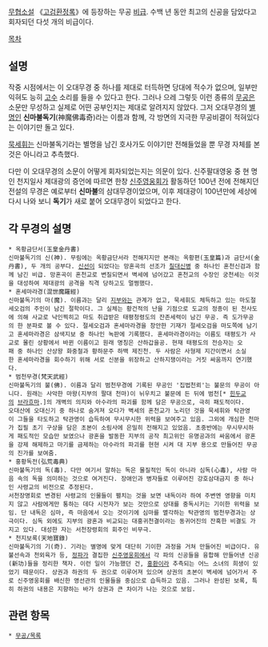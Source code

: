 {{{+1 五大武經}}}

[[무협소설]] 《[[고검환정록]]》에 등장하는 무공 [[비급]]. 수백 년 동안 최고의 신공을 담았다고 회자되던 다섯 개의 비급이다.

[[목차]]

== 설명 ==
작중 시점에서는 이 오대무경 중 하나를 제대로 터득하면 당대에 적수가 없으며, 일부만 익혀도 능히 [[고수]] 소리를 들을 수 있다고 한다. 그러나 으레 그렇듯 이런 종류의 [[무공]]은 소문만 무성하고 실제로 어떤 공부인지는 제대로 알려지지 않았다. 그저 오대무경의 [[별명]]인 '''신마불독기'''(神魔佛毒奇)라는 이름과 함께, 각 방면의 지극한 무공비결이 적혀있다는 이야기만 돌고 있다.

[[묵세휘]]는 신마불독기라는 별명을 남긴 호사가도 이야기만 전해들었을 뿐 무경 자체를 본 것은 아니라고 추측했다.

다만 이 오대무경의 소문이 어떻게 회자되었는지는 의문이 있다. 신주팔대영웅 중 현 명인 천지일사 제대광의 증언에 따르면 한창 [[신주영웅회]]가 활동하던 100년 전에 전해지던 전설의 무경은 예로부터 '''신마불'''의 삼대무경이었으며, 이후 제대광이 100년만에 세상에 다시 나와 보니 '''독기'''가 새로 붙어 오대무경이 되었다고 한다.

== 각 무경의 설명 ==
 * 옥황금단서(玉皇金丹書)
 신마불독기의 신(神). 무림에는 옥황금단서라 전해지지만 본래는 옥황편(玉皇篇)과 금단서(金丹書), 두 개의 공부다. [[신선]]이 되었다는 망혼곡의 선조가 [[칠대신병]] 중 하나인 혼천신검과 함께 남긴 비급. 망혼곡이 혼천교로 변질되면서 벽세에 넘어갔고 혼천교의 수장인 궁천세는 이것을 대성하여 제대광의 공격을 직격 당하고도 멀쩡했다.
 * 혼세마라경(混世魔羅經)
 신마불독기의 마(魔). 이름과는 달리 [[지부]]와는 관계가 없고, 묵세휘도 체득하고 있는 마도절세오검의 주인이 남긴 절학이다. 그 실체는 황건적의 난을 기점으로 도교의 정종이 된 천사도에 의해 사교로 낙인찍히고 마도 취급받은 태평청령도의 잔존세력이 남긴 무공. 즉 도가무공의 한 분파로 볼 수 있다. 절세오검과 혼세마라경을 창안한 기재가 절세오검을 마도쪽에 남기고 혼세마라경은 삼색지보 중 하나인 녹판에 기록했다. 혼세마라경이라는 이름도 태평도가 사교로 몰린 상황에서 바뀐 이름이고 원래 명칭은 산하갑을공. 현재 태평도의 전승자는 오패 중 하나인 산상왕 화중철과 황하문주 하백 제진천. 두 사람은 사형제 지간이면서 소실한 혼세마라경을 회수하기 위해 서로 신분을 위장하고 산하지쟁이라는 거짓 싸움까지 연기했다.
 * 범천무경(梵天武經)
 신마불독기의 불(佛). 이름과 달리 범천무경에 기록된 무공인 '집법천뢰'는 불문의 무공이 아니다. 원래는 사악한 마왕(지부의 팔대 천마)이 뉘우치고 불문에 든 뒤에 범천[* [[힌두교]]의 [[브라흐마]].]의 개벽의 의지와 아수라의 파괴를 함께 담은 무공으로, 극히 패도적이다.
 오대산에 오대신기 중 하나로 숨겨져 오다가 벽세의 혼천교가 노리던 것을 묵세휘와 탁관영이 그들을 타도하고 탁관영이 습득하여 무시무시한 위력을 보여주고 있음. 그외에 개심한 천마가 집필 초기 구상을 담은 초본이 소림사에 은밀히 전해지고 있었음. 초중반에는 무시무시하게 패도적인 모습만 보였으나 광혼을 발동한 지부의 공작 최고위인 유명공과의 싸움에서 광혼을 강제 해제하고 마기를 금제하는 아수라의 파괴를 현현 시켜 대 지부 용으로 만들어진 무공의 진가를 보여줌.
 * 홍황독전(弘荒毒典)
 신마불독기의 독(毒). 다만 여기서 말하는 독은 물질적인 독이 아니라 심독(心毒), 사람 마음 속의 독을 의미하는 것으로 여겨진다. 장애인과 병자들로 이루어진 강호삼대금지 중 하나인 사령교의 비전으로 추정된다.
 서천장명회로 변경된 사령교의 인물들이 펼치는 것을 보면 내독이라 하여 주변엔 영향을 미치지 않고 사람에게만 통하는 데다 시전자가 보는 것만으로 상대를 중독시키는 기이한 위력을 보임. 단 내독은 심마, 즉 마음에서 오는 것이기에 심마를 멸각하는 탁관영의 범천무경과는 상극이다. 심독 외에도 지부의 광혼과 비교되는 대홍귀천결이라는 동귀어진의 잔혹한 비결도 가지고 있다. 대성한 자는 서천장령회의 회주인 비무극.
 * 천지보록(天地寶錄)
 신마불독기의 기(奇). 기라는 별명에 맞게 대단히 기이한 과정을 거쳐 만들어진 비급이다. 유불선속과 천외육가 등, [[정파]]가 결집한 [[신주영웅회]]에서 각 파의 신공들을 융합해 만들어낸 신공(新功)들을 정리한 책자. 이런 일이 가능했던 건, [[무림삼보#s-1|홍환]]이라 추측되는 어느 소녀의 희생이 있었기 때문이다. 상권과 하권의 두 권으로 이루어져 있으며 상권의 초본이 벽세에 넘어가서 주로 신주영웅회를 배신한 영선관의 인물들을 중심으로 습득하고 있음. 그러나 완성된 보록, 특히 하권의 내용은 지향하는 바가 상권과 큰 차이가 나는 것으로 보임.

== 관련 항목 ==
 * [[무공/목록]]
